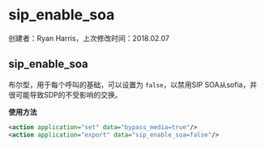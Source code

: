 # sip_enable_soa 

 创建者：Ryan Harris，上次修改时间：2018.02.07

## sip_enable_soa

布尔型，用于每个呼叫的基础，可以设置为 `false`，以禁用SIP SOA从sofia，并很可能导致SDP的不受影响的交换。

**使用方法**

```xml
<action application="set" data="bypass_media=true"/>
<action application="export" data="sip_enable_soa=false"/>
```